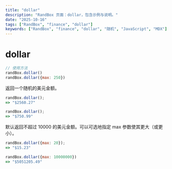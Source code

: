 ```yaml
---
title: "dollar"
description: "RandBox 页面：dollar，包含示例与说明。"
date: "2025-10-16"
tags: ["RandBox", "finance", "dollar"]
keywords: ["RandBox", "finance", "dollar", "随机", "JavaScript", "MDX"]
---
```


# dollar

```js
// 使用方法
randBox.dollar()
randBox.dollar({max: 250})
```

<p class="pullquote" data-pullquote="Dolla, dolla, bill ya'll" markdown="1"></p>

返回一个随机的美元金额。

```js
randBox.dollar();
=> "$2560.27"

randBox.dollar();
=> "$750.99"
```

默认返回不超过 10000 的美元金额。可以可选地指定 max 参数使其更大（或更小）。

```js
randBox.dollar({max: 20});
=> "$15.23"

randBox.dollar({max: 10000000})
=> "$5051205.49"
```
